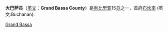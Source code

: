 {{noteTA
|G1=地名
|1=zh:利比里亚;zh-hans:利比里亚;zh-hk:利比里亞;zh-tw:賴比瑞亞;
|d1=大陆：利比里亚；台灣：賴比瑞亞；香港：利比里亞；
|2=zh:塞拉利昂;zh-hans:塞拉利昂;zh-hk:塞拉利昂;zh-tw:獅子山;
|d2=大陆：塞拉利昂；台灣：獅子山；香港：塞拉利昂；
|3=zh:科特迪瓦;zh-hans:科特迪瓦;zh-hk:科特迪瓦;zh-tw:象牙海岸;
|d3=大陆：科特迪瓦；台灣：象牙海岸；香港：科特迪瓦；
}}
{{Infobox Settlement
|name=大巴萨县
|settlement_type=[[賴比瑞亞縣級行政區|賴比瑞亞縣級行政區]]
|nickname           = 
|image_skyline      =
|image_size          = 
|image_caption       =
|image_flag          = Flag of Grand Bassa County.svg
|image_map          = Grand Bassa in Liberia.svg
|map_caption        = 大巴萨县位置圖
|subdivision_type=國家
|subdivision_name   = {{flag|Liberia}}
|subdivision_type1=首府
|subdivision_name1=[[布坎南|布坎南]]
|subdivision_type2=分區
|subdivision_name2=8
|leader_title           = 縣長
|leader_name            =Julia Duncan Cassell
|established_title      =建立
|established_date       = 
|area_total_km2         =7936
|population_as_of   = 2008年
|population_note    = 
|population_total   =224839
|population_density_km2 = 28.3
|timezone           = GMT
|utc_offset         = +0
|footnotes          = 
}}
'''大巴萨县'''（[[英文|英文]]：'''Grand Bassa County'''）是[[利比里亚|利比里亚]]15[[县|县]]之一，首府[[布坎南|布坎南]] (英文:Buchanan).

{{Liberia-geo-stub}}
{{Counties of Liberia}}

[[Category:利比里亚行政区划|Grand Bassa]]